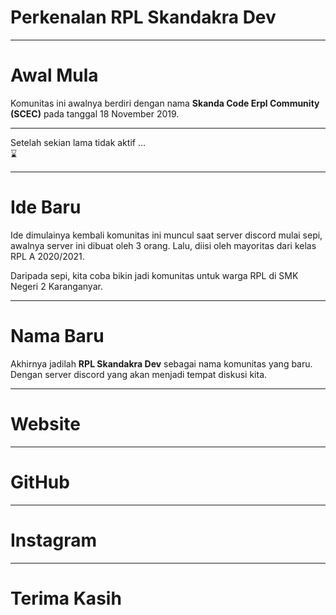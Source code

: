 

<Head>
  <meta name="og:image" content={ogImage} />
  <title>Perkenalan RPL Skandakra Dev</title>
  <link rel="icon" href="https://rpl-skandakra.vercel.app/logo.png" />
</Head>

<Container>

<div>

# Perkenalan RPL Skandakra Dev

<NewLogo />

</div>

</Container>

---

<Container>

<div>

# Awal Mula

Komunitas ini awalnya berdiri dengan nama **Skanda Code Erpl Community (SCEC)** pada tanggal
18 November 2019.

<OldLogo />

</div>

</Container>

---

<Container>
  Setelah sekian lama tidak aktif ... <br />⌛
</Container>

---

<Container>

<div>

# Ide Baru

Ide dimulainya kembali komunitas ini muncul saat server discord mulai sepi,
awalnya server ini dibuat oleh 3 orang. Lalu, diisi oleh mayoritas dari kelas
RPL A 2020/2021.

Daripada sepi, kita coba bikin jadi komunitas untuk warga RPL di SMK Negeri 2 Karanganyar.

</div>

</Container>

---

<Container>

<div>

# Nama Baru

Akhirnya jadilah **RPL Skandakra Dev** sebagai nama komunitas yang baru. Dengan server
discord yang akan menjadi tempat diskusi kita.

</div>

</Container>

---

<Container>

<div>

# Website

<Website />

</div>

</Container>

---

<Container>

<div>

# GitHub

<Github />

</div>

</Container>

---

<Container>

<div>

# Instagram

<Instagram />

</div>

</Container>

---

<Container>

<div>

# Terima Kasih

<NewLogoSquare />

</div>

</Container>
